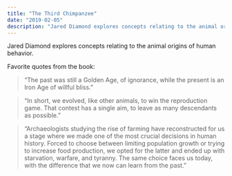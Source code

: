 ```yaml
---
title: "The Third Chimpanzee"
date: "2019-02-05"
description: "Jared Diamond explores concepts relating to the animal origins of human behavior."
---
```


Jared Diamond explores concepts relating to the animal origins of human behavior.

Favorite quotes from the book:

> “The past was still a Golden Age, of ignorance, while the present is an Iron Age of willful bliss.”

> “In short, we evolved, like other animals, to win the reproduction game. That contest has a single aim, to leave as many descendants as possible.”

> “Archaeologists studying the rise of farming have reconstructed for us a stage where we made one of the most crucial decisions in human history. Forced to choose between limiting population growth or trying to increase food production, we opted for the latter and ended up with starvation, warfare, and tyranny. The same choice faces us today, with the difference that we now can learn from the past.”
